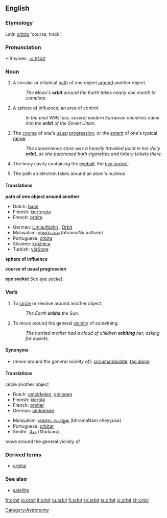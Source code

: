 {{wikipedia}}

==English==

===Etymology===
Latin ''[[orbita]]'' 'course, track'.

===Pronunciation===
*:Rhymes: [[Rhymes:English:-ɔː(r)bɪt|-ɔː(r)bɪt]]

===Noun===
{{en-noun}}

# A circular or elliptical [[path]] of one object [[around]] another object.
#:''The Moon's '''orbit''' around the Earth takes nearly one month to complete.''
# A [[sphere of influence]]; an area of control.
#:''In the post WWII era, several eastern European countries came into the '''orbit''' of the Soviet Union.''
# The [[course]] of one's [[usual]] [[progression]], or the [[extent]] of one's typical [[range]].
#:''The convenience store was a heavily travelled point in her daily '''orbit''', as she purchased both cigarettes and lottery tickets there.''
# {{anatomy}} The bony cavity containing the [[eyeball]]; the [[eye socket]].
# {{physics}} The path an electron takes around an atom's nucleus

====Translations====
'''path of one object around another'''
{{top}}
*Dutch: [[baan]] {{f}}
*Finnish: [[kiertorata]]
*French: [[orbite]] {{f}}
{{mid}}
*German: [[Umlaufbahn]] {{f}}, [[Orbit]] {{m}}
*Malayalam: [[ഭ്രമണപഥം]] (bhramaNa patham)
*Portuguese: [[órbita]] {{f}}
*Slovene: [[krožnica]] {{f}}
*Turkish: [[yörünge]]
{{bottom}}

'''sphere of influence'''
{{top}}
{{mid}}
{{bottom}}

'''course of usual progression'''
{{top}}
{{mid}}
{{bottom}}

'''eye socket'''
See ''[[eye socket]]''.

===Verb===
{{en-verb}}

# To [[circle]] or revolve around another object.
#: ''The Earth '''orbits''' the Sun.''
# To move around the general [[vicinity]] of something.
#:''The harried mother had a cloud of children '''orbiting''' her, asking for sweets.''

====Synonyms====
*(''move around the general vicinity of''): [[circumambulate]], [[tag along]]

====Translations====
;circle another object
{{top}}
*Dutch: [[omcirkelen]], [[omlopen]]
*Finnish: [[kiertää]]
*French: [[orbiter]]
*German: [[umkreisen]]
{{mid}}
*Malayalam: [[ഭ്രമണം ചെയ്യുക]] (bhramaNam cheyyuka)
*Portuguese: [[orbitar]]
*Sindhi: [[مَدارُ]] (Madaaru) {{m}}
{{bottom}}

;move around the general vicinity of
{{top}}
{{mid}}
{{bottom}}

===Derived terms===
*[[orbital]]

===See also===
*[[satellite]]

[[Category:Astronomy]]

[[fr:orbit]]
[[io:orbit]]
[[it:orbit]]
[[ru:orbit]]
[[fi:orbit]]
[[sv:orbit]]
[[ta:orbit]]
[[vi:orbit]]
[[zh:orbit]]